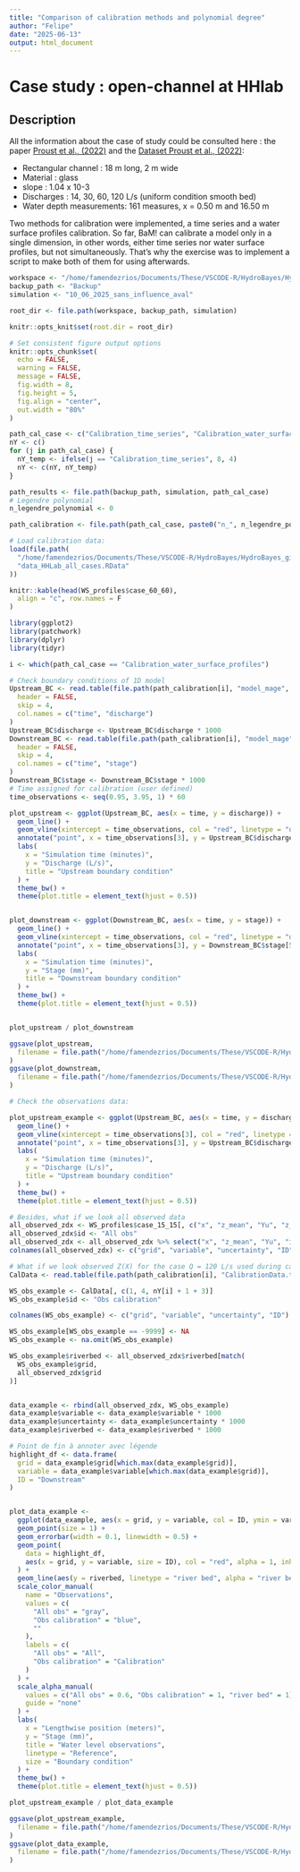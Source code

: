 ```yaml
---
title: "Comparison of calibration methods and polynomial degree"
author: "Felipe"
date: "2025-06-13"
output: html_document
---
```


# Case study : open-channel at HHlab

## Description
All the information about the case of study could be consulted here : the paper [Proust et al., (2022)](doi:10.1017/jfm.2022.818) and the [Dataset Proust et al., (2022)](https://doi.org/10.57745/EQURJN):

- Rectangular channel : 18 m long, 2 m wide
- Material : glass
- slope : 1.04 x 10-3
- Discharges : 14, 30, 60, 120 L/s (uniform condition smooth bed) 
- Water depth measurements: 161 measures, x = 0.50 m and 16.50 m

Two methods for calibration were implemented, a time series and a water surface profiles calibration. So far, BaM! can calibrate a model only in a single dimension, in other words, either time series nor water surface profiles, but not simultaneously. That's why the exercise was to implement a script to make both of them for using afterwards. 


```r
workspace <- "/home/famendezrios/Documents/These/VSCODE-R/HydroBayes/HydroBayes_git/Case_studies/HHLab/"
backup_path <- "Backup"
simulation <- "10_06_2025_sans_influence_aval"

root_dir <- file.path(workspace, backup_path, simulation)

knitr::opts_knit$set(root.dir = root_dir)

# Set consistent figure output options
knitr::opts_chunk$set(
  echo = FALSE,
  warning = FALSE,
  message = FALSE,
  fig.width = 8,
  fig.height = 5,
  fig.align = "center",
  out.width = "80%"
)
```

```r
path_cal_case <- c("Calibration_time_series", "Calibration_water_surface_profiles")
nY <- c()
for (j in path_cal_case) {
  nY_temp <- ifelse(j == "Calibration_time_series", 8, 4)
  nY <- c(nY, nY_temp)
}

path_results <- file.path(backup_path, simulation, path_cal_case)
# Legendre polynomial
n_legendre_polynomial <- 0

path_calibration <- file.path(path_cal_case, paste0("n_", n_legendre_polynomial))

# Load calibration data:
load(file.path(
  "/home/famendezrios/Documents/These/VSCODE-R/HydroBayes/HydroBayes_git/data/processed_data/HHLab/smooth_bed",
  "data_HHLab_all_cases.RData"
))

knitr::kable(head(WS_profiles$case_60_60),
  align = "c", row.names = F
)
```

```r
library(ggplot2)
library(patchwork)
library(dplyr)
library(tidyr)

i <- which(path_cal_case == "Calibration_water_surface_profiles")

# Check boundary conditions of 1D model
Upstream_BC <- read.table(file.path(path_calibration[i], "model_mage", "smooth_bed.HYD"),
  header = FALSE,
  skip = 4,
  col.names = c("time", "discharge")
)
Upstream_BC$discharge <- Upstream_BC$discharge * 1000
Downstream_BC <- read.table(file.path(path_calibration[i], "model_mage", "smooth_bed.LIM"),
  header = FALSE,
  skip = 4,
  col.names = c("time", "stage")
)
Downstream_BC$stage <- Downstream_BC$stage * 1000
# Time assigned for calibration (user defined)
time_observations <- seq(0.95, 3.95, 1) * 60

plot_upstream <- ggplot(Upstream_BC, aes(x = time, y = discharge)) +
  geom_line() +
  geom_vline(xintercept = time_observations, col = "red", linetype = "dashed") +
  annotate("point", x = time_observations[3], y = Upstream_BC$discharge[5], colour = "blue", size = 2.5) +
  labs(
    x = "Simulation time (minutes)",
    y = "Discharge (L/s)",
    title = "Upstream boundary condition"
  ) +
  theme_bw() +
  theme(plot.title = element_text(hjust = 0.5))


plot_downstream <- ggplot(Downstream_BC, aes(x = time, y = stage)) +
  geom_line() +
  geom_vline(xintercept = time_observations, col = "red", linetype = "dashed") +
  annotate("point", x = time_observations[3], y = Downstream_BC$stage[5], colour = "blue", size = 2.5) +
  labs(
    x = "Simulation time (minutes)",
    y = "Stage (mm)",
    title = "Downstream boundary condition"
  ) +
  theme_bw() +
  theme(plot.title = element_text(hjust = 0.5))


plot_upstream / plot_downstream

ggsave(plot_upstream,
  filename = file.path("/home/famendezrios/Documents/These/VSCODE-R/HydroBayes/HydroBayes_git/Case_studies/HHLab/Rmd/upstream_boundary_conditions.png"), dpi = 300, units = "px", width = 1200, height = 900
)
ggsave(plot_downstream,
  filename = file.path("/home/famendezrios/Documents/These/VSCODE-R/HydroBayes/HydroBayes_git/Case_studies/HHLab/Rmd/downstream_boundary_conditions.png"), dpi = 300, units = "px", width = 1200, height = 900
)

# Check the observations data:

plot_upstream_example <- ggplot(Upstream_BC, aes(x = time, y = discharge)) +
  geom_line() +
  geom_vline(xintercept = time_observations[3], col = "red", linetype = "dashed") +
  annotate("point", x = time_observations[3], y = Upstream_BC$discharge[5], colour = "blue", size = 2.5) +
  labs(
    x = "Simulation time (minutes)",
    y = "Discharge (L/s)",
    title = "Upstream boundary condition"
  ) +
  theme_bw() +
  theme(plot.title = element_text(hjust = 0.5))

# Besides, what if we look all observed data
all_observed_zdx <- WS_profiles$case_15_15[, c("x", "z_mean", "Yu", "z_riverbed")]
all_observed_zdx$id <- "All obs"
all_observed_zdx <- all_observed_zdx %>% select("x", "z_mean", "Yu", "id", "z_riverbed")
colnames(all_observed_zdx) <- c("grid", "variable", "uncertainty", "ID", "riverbed")

# What if we look observed Z(X) for the case Q = 120 L/s used during calibration. In other words, at 0.95 hours = 57 minutes
CalData <- read.table(file.path(path_calibration[i], "CalibrationData.txt"), header = TRUE)

WS_obs_example <- CalData[, c(1, 4, nY[i] + 1 + 3)]
WS_obs_example$id <- "Obs calibration"

colnames(WS_obs_example) <- c("grid", "variable", "uncertainty", "ID")

WS_obs_example[WS_obs_example == -9999] <- NA
WS_obs_example <- na.omit(WS_obs_example)

WS_obs_example$riverbed <- all_observed_zdx$riverbed[match(
  WS_obs_example$grid,
  all_observed_zdx$grid
)]


data_example <- rbind(all_observed_zdx, WS_obs_example)
data_example$variable <- data_example$variable * 1000
data_example$uncertainty <- data_example$uncertainty * 1000
data_example$riverbed <- data_example$riverbed * 1000

# Point de fin à annoter avec légende
highlight_df <- data.frame(
  grid = data_example$grid[which.max(data_example$grid)],
  variable = data_example$variable[which.max(data_example$grid)],
  ID = "Downstream"
)


plot_data_example <-
  ggplot(data_example, aes(x = grid, y = variable, col = ID, ymin = variable - uncertainty, ymax = variable + uncertainty, alpha = ID)) +
  geom_point(size = 1) +
  geom_errorbar(width = 0.1, linewidth = 0.5) +
  geom_point(
    data = highlight_df,
    aes(x = grid, y = variable, size = ID), col = "red", alpha = 1, inherit.aes = FALSE,
  ) +
  geom_line(aes(y = riverbed, linetype = "river bed", alpha = "river bed"), color = "brown") +
  scale_color_manual(
    name = "Observations",
    values = c(
      "All obs" = "gray",
      "Obs calibration" = "blue",
      ""
    ),
    labels = c(
      "All obs" = "All",
      "Obs calibration" = "Calibration"
    )
  ) +
  scale_alpha_manual(
    values = c("All obs" = 0.6, "Obs calibration" = 1, "river bed" = 1),
    guide = "none"
  ) +
  labs(
    x = "Lengthwise position (meters)",
    y = "Stage (mm)",
    title = "Water level observations",
    linetype = "Reference",
    size = "Boundary condition"
  ) +
  theme_bw() +
  theme(plot.title = element_text(hjust = 0.5))

plot_upstream_example / plot_data_example

ggsave(plot_upstream_example,
  filename = file.path("/home/famendezrios/Documents/These/VSCODE-R/HydroBayes/HydroBayes_git/Case_studies/HHLab/Rmd/extraction_obs_q_t.png"), dpi = 300, units = "px", width = 1200, height = 900
)
ggsave(plot_data_example,
  filename = file.path("/home/famendezrios/Documents/These/VSCODE-R/HydroBayes/HydroBayes_git/Case_studies/HHLab/Rmd/extraction_obs_z_x.png"), dpi = 300, units = "px", width = 1200, height = 900
)
```